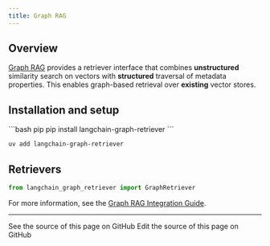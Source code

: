 ```yaml
---
title: Graph RAG
---
```


## Overview

[Graph RAG](https://datastax.github.io/graph-rag/) provides a retriever interface
that combines **unstructured** similarity search on vectors with **structured**
traversal of metadata properties. This enables graph-based retrieval over **existing**
vector stores.

## Installation and setup

<CodeGroup>
```bash pip
pip install langchain-graph-retriever
```

```bash uv
uv add langchain-graph-retriever
```
</CodeGroup>

## Retrievers

```python
from langchain_graph_retriever import GraphRetriever
```

For more information, see the [Graph RAG Integration Guide](/oss/python/integrations/retrievers/graph_rag).

---

<CardGroup cols={2}>
  <Card title="View Source" icon="eye" href="https://github.com/langchain-ai/docs/blob/main/src/oss/python/integrations/providers/graph_rag.mdx">
    See the source of this page on GitHub
  </Card>
  <Card title="Edit Source" icon="pen-to-square" href="https://github.com/langchain-ai/docs/edit/main/src/oss/python/integrations/providers/graph_rag.mdx">
    Edit the source of this page on GitHub
  </Card>
</CardGroup>
